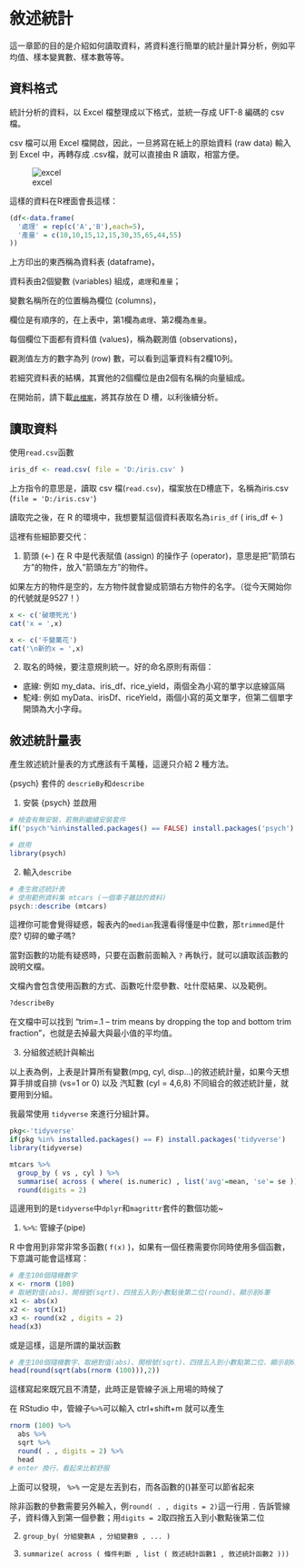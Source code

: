 # 敘述統計

這一章節的目的是介紹如何讀取資料，將資料進行簡單的統計量計算分析，例如平均值、樣本變異數、樣本數等等。

## 資料格式

統計分析的資料，以 Excel 檔整理成以下格式，並統一存成 UFT-8 編碼的 csv 檔。

csv 檔可以用 Excel 檔開啟，因此，一旦將寫在紙上的原始資料 (raw data) 輸入到 Excel 中，再轉存成 .csv檔，就可以直接由 R 讀取，相當方便。

![excel](image/excel.png)

這樣的資料在R裡面會長這樣：

```r
(df<-data.frame(
  '處理' = rep(c('A','B'),each=5),
  '產量' = c(10,10,15,12,15,30,35,65,44,55)
))
```

上方印出的東西稱為資料表 (dataframe)，

資料表由2個變數 (variables) 組成，`處理`和`產量`；

變數名稱所在的位置稱為欄位 (columns)，

欄位是有順序的，在上表中，第1欄為`處理`、第2欄為`產量`。


每個欄位下面都有資料值 (values)，稱為觀測值 (observations)，

觀測值左方的數字為列 (row) 數，可以看到這筆資料有2欄10列。

若細究資料表的結構，其實他的2個欄位是由2個有名稱的向量組成。

在開始前，請下載[`此檔案`]( )，將其存放在 D 槽，以利後續分析。


## 讀取資料

使用`read.csv`函數
```r
iris_df <- read.csv( file = 'D:/iris.csv' )
```

上方指令的意思是，讀取 csv 檔(`read.csv`)，檔案放在D槽底下，名稱為iris.csv (`file = 'D:/iris.csv'`)

讀取完之後，在 R 的環境中，我想要幫這個資料表取名為`iris_df` ( iris_df <- )


這裡有些細節要交代：

1. 箭頭 (<-) 在 R 中是代表賦值 (assign) 的操作子 (operator)，意思是把"箭頭右方"的物件，放入"箭頭左方"的物件。

如果左方的物件是空的，左方物件就會變成箭頭右方物件的名字。（從今天開始你的代號就是9527！）

```r
x <- c('破壞死光')
cat('x = ',x)

x <- c('千變萬花')
cat('\n新的x = ',x)

```


2. 取名的時候，要注意規則統一。好的命名原則有兩個：
  - 底線: 例如 my_data、iris_df、rice_yield，兩個全為小寫的單字以底線區隔
  - 駝峰: 例如 myData、irisDf、riceYield，兩個小寫的英文單字，但第二個單字開頭為大小字母。


## 敘述統計量表

產生敘述統計量表的方式應該有千萬種，這邊只介紹 2 種方法。

{psych} 套件的 `descrieBy`和`describe`

1. 安裝 {psych} 並啟用

```r
# 檢查有無安裝，若無則繼續安裝套件
if('psych'%in%installed.packages() == FALSE) install.packages('psych')

# 啟用
library(psych)
```


2. 輸入`describe`

```r
# 產生敘述統計表
# 使用範例資料集 mtcars (一個車子雜誌的資料)
psych::describe (mtcars)
```

這裡你可能會覺得疑惑，報表內的`median`我還看得懂是中位數，那`trimmed`是什麼? 切碎的蠍子嗎?

當對函數的功能有疑惑時，只要在函數前面輸入 `?` 再執行，就可以讀取該函數的說明文檔。

文檔內會包含使用函數的方式、函數吃什麼參數、吐什麼結果、以及範例。

```r
?describeBy
```

在文檔中可以找到 "trim=.1 – trim means by dropping the top and bottom trim fraction"，也就是去掉最大與最小值的平均值。


3. 分組敘述統計與輸出

以上表為例，上表是計算所有變數(mpg, cyl, disp...)的敘述統計量，如果今天想算手排或自排 (vs=1 or 0) 以及 汽缸數 (cyl = 4,6,8) 不同組合的敘述統計量，就要用到分組。

我最常使用 `tidyverse` 來進行分組計算。

```r
pkg<-'tidyverse'
if(pkg %in% installed.packages() == F) install.packages('tidyverse')
library(tidyverse)

mtcars %>% 
  group_by ( vs , cyl ) %>% 
  summarise( across ( where( is.numeric) , list('avg'=mean, 'se'= se ))) %>% 
  round(digits = 2)
```


這邊用到的是`tidyverse`中`dplyr`和`magrittr`套件的數個功能~

1. `%>%`: 管線子(pipe)

R 中會用到非常非常多函數( `f(x)` )，如果有一個任務需要你同時使用多個函數，下意識可能會這樣寫：
```r
# 產生100個隨機數字
x <- rnorm (100)
# 取絕對值(abs)、開根號(sqrt)、四捨五入到小數點後第二位(round)、顯示前6筆
x1 <- abs(x)
x2 <- sqrt(x1)
x3 <- round(x2 , digits = 2)
head(x3)
```

或是這樣，這是所謂的巢狀函數
```r
# 產生100個隨機數字、取絕對值(abs)、開根號(sqrt)、四捨五入到小數點第二位、顯示前6筆
head(round(sqrt(abs(rnorm (100))),2))
```

這樣寫起來既冗且不清楚，此時正是管線子派上用場的時候了

在 RStudio 中，管線子`%>%`可以輸入 ctrl+shift+m 就可以產生

```r
rnorm (100) %>% 
  abs %>% 
  sqrt %>% 
  round( . , digits = 2) %>% 
  head
# enter 換行，看起來比較舒服
```
上面可以發現， `%>%` 一定是左丟到右，而各函數的()甚至可以節省起來

除非函數的參數需要另外輸入，例`round( . , digits = 2) `這一行用 `.` 告訴管線子，資料傳入到第一個參數；用`digits = 2`取四捨五入到小數點後第二位

2. `group_by( 分組變數A , 分組變數B , ... )`

3. `summarize( across ( 條件判斷 , list ( 敘述統計函數1 , 敘述統計函數2 )))`
